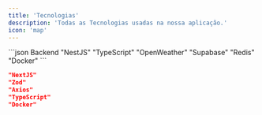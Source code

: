 ```yaml
---
title: 'Tecnologias'
description: 'Todas as Tecnologias usadas na nossa aplicação.'
icon: 'map'
---
```


<CodeGroup>
  ```json Backend
  "NestJS"
  "TypeScript"
  "OpenWeather"
  "Supabase"
  "Redis"
  "Docker"
  ```

  ```json Frontend
  "NextJS"
  "Zod"
  "Axios"
  "TypeScript"
  "Docker"

  ```
</CodeGroup>